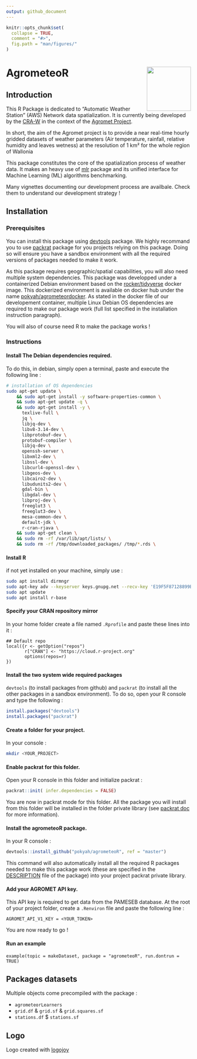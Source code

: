 ```yaml
---
output: github_document
---
```


```r
knitr::opts_chunk$set(
  collapse = TRUE,
  comment = "#>",
  fig.path = "man/figures/"
)
```

# AgrometeoR <img src="man/figures/logo.png" align="right" alt="" width="120" />

## Introduction 

This R Package is dedicated to "Automatic Weather Station" (AWS) Network data spatialization. It is currently being developed by the [CRA-W](http://www.cra.wallonie.be) in the context of the [Agromet Project](./vignettes/presentation-agromet-project.Rmd).

In short, the aim of the Agromet project is to provide a near real-time hourly gridded datasets of weather parameters (Air temperature, rainfall, relative humidity and leaves wetness) at the resolution of 1 km² for the whole region of Wallonia

This package constitutes the core of the spatialization process of weather data. It makes an heavy use of [mlr](https://mlr.mlr-org.com/index.html) package and its unified interface for Machine Learning (ML) algorithms benchmarking.

Many vignettes documenting our development process are availbale. Check them to understand our development strategy !

## Installation

### Prerequisites

You can install this package using [devtools](https://www.rstudio.com/products/rpackages/devtools/) package. We highly recommand you to use [packrat](https://rstudio.github.io/packrat/) package for you projects relying on this package. Doing so will ensure you have a sandbox environment with all the required versions of packages needed to make it work. 

As this package requires geographic/spatial capabilities, you will also need multiple system dependencies. This package was developped under a containerized Debian environment based on the [rocker/tidyverse](https://hub.docker.com/r/rocker/tidyverse/) docker image. This dockerized environment is available on docker hub under the name [pokyah/agrometeordocker](https://hub.docker.com/r/pokyah/agrometeordocker/). As stated in the docker file of our developement container, multiple Linux Debian OS dependencies are required to make our package work (full list specified in the installation instruction paragraph).

You will also of course need R to make the package works !  

### Instructions

#### Install The Debian dependencies required.

To do this, in debian, simply open a terminal, paste and execute the following line : 

```bash
# installation of OS dependencies
sudo apt-get update \
    && sudo apt-get install -y software-properties-common \
    && sudo apt-get update -q \
    && sudo apt-get install -y \
      texlive-full \
      jq \
      libjq-dev \
      libv8-3.14-dev \
      libprotobuf-dev \
      protobuf-compiler \
      libjq-dev \
      openssh-server \
      libxml2-dev \
      libssl-dev \
      libcurl4-openssl-dev \
      libgeos-dev \
      libcairo2-dev \
      libudunits2-dev \
      gdal-bin \
      libgdal-dev \
      libproj-dev \
      freeglut3 \
      freeglut3-dev \
      mesa-common-dev \
      default-jdk \
      r-cran-rjava \
    && sudo apt-get clean \ 
    && sudo rm -rf /var/lib/apt/lists/ \ 
    && sudo rm -rf /tmp/downloaded_packages/ /tmp/*.rds \
```
#### Install R

if not yet installed on your machine, simply use : 

```bash
sudo apt install dirmngr
sudo apt-key adv --keyserver keys.gnupg.net --recv-key 'E19F5F87128899B192B1A2C2AD5F960A256A04AF'
sudo apt update
sudo apt install r-base
```

#### Specify your CRAN repository mirror

In your home folder create a file named `.Rprofile` and paste these lines into it : 

```
## Default repo
local({r <- getOption("repos")
       r["CRAN"] <- "https://cloud.r-project.org"
       options(repos=r)
})
```


#### Install the two system wide required packages

`devtools` (to install packages from github) and `packrat` (to install all the other packages in a sandbox environment). To do so, open your R console and type the following : 

```r
install.packages("devtools")
install.packages("packrat")
```

#### Create a folder for your project.

In your console :  

```bash
mkdir <YOUR_PROJECT>
```

#### Enable packrat for this folder.

Open your R console in this folder and initialize packrat :

```r
packrat::init( infer.dependencies = FALSE)
```

You are now in packrat mode for this folder. All the package you will install from this folder will be installed in the folder private library (see [packrat doc](https://rstudio.github.io/packrat/) for more information).

#### Install the agrometeoR package.

In your R console : 

```r
devtools::install_github("pokyah/agrometeoR", ref = "master")
```

This command will also automatically install all the required R packages needed to make this package work (these are specified in the [DESCRIPTION](./DESCRIPTION) file of the package) into your project packrat private library.

#### Add your AGROMET API key.

This API key is required to get data from the PAMESEB database. At the root of your project folder, create a `.Renviron` file and paste the following line : 

`AGROMET_API_V1_KEY = <YOUR_TOKEN>`

You are now ready to go ! 

#### Run an example

`example(topic = makeDataset, package = "agrometeoR", run.dontrun = TRUE)`

## Packages datasets 

Multiple objects come precompiled with the package : 

* `agrometeorLearners`
* `grid.df` & `grid.sf` & `grid.squares.sf`
* `stations.df` $ `stations.sf` 


## Logo

Logo created with [logojoy](https://logojoy.com/editor/23591201)







